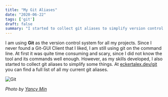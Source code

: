 ```yaml
---
title: "My Git Aliases"
date: "2020-06-22"
tags: ['git']
draft: false
summary: "I started to collect git aliases to simplify version control of my projects."
---
```


I am using **Git** as the version control system for all my projects. Since I never found a Git-GUI Client that I liked, I am still using git on the command line. At first it was quite time consuming and scary, since I did not know the tool and its commands well enough. However, as my skills developed, I also started to collect git aliases to simplify some things. At [eckertalex.dev/git](/git#aliases) you can find a full list of all my current git aliases.

<Image src="/static/img/git/git.jpg" height={530} width={800} priority={true} alt="Git" />

*Photo by [Yancy Min](https://unsplash.com/@yancymin)*
